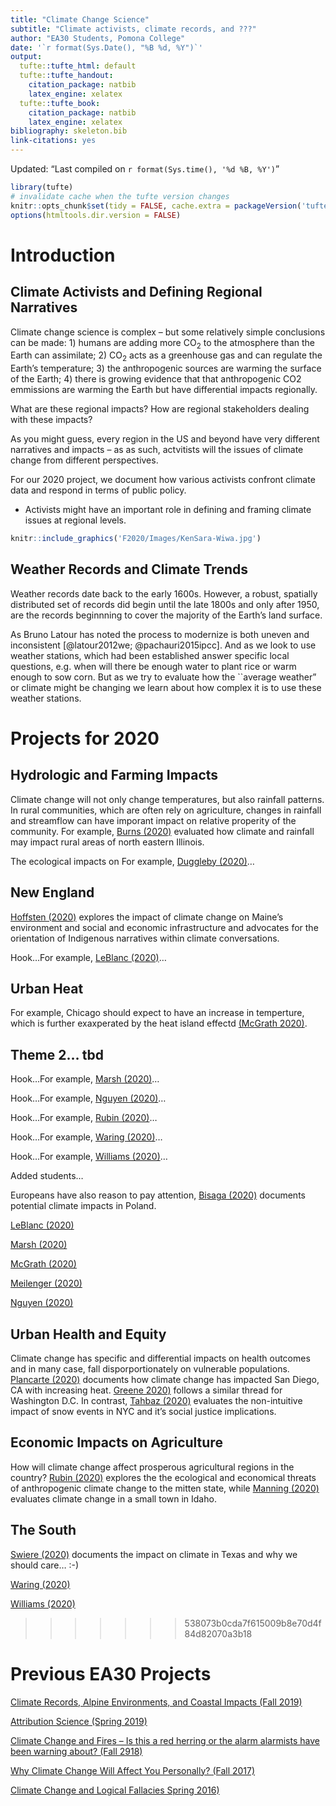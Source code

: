```yaml
---
title: "Climate Change Science"
subtitle: "Climate activists, climate records, and ???"
author: "EA30 Students, Pomona College"
date: '`r format(Sys.Date(), "%B %d, %Y")`'
output:
  tufte::tufte_html: default
  tufte::tufte_handout:
    citation_package: natbib
    latex_engine: xelatex
  tufte::tufte_book:
    citation_package: natbib
    latex_engine: xelatex
bibliography: skeleton.bib
link-citations: yes
---
```

Updated: "Last compiled on `r format(Sys.time(), '%d %B, %Y')`"

```r
library(tufte)
# invalidate cache when the tufte version changes
knitr::opts_chunk$set(tidy = FALSE, cache.extra = packageVersion('tufte'))
options(htmltools.dir.version = FALSE)
```
# Introduction

## Climate Activists and Defining Regional Narratives

Climate change science is complex -- but some relatively simple conclusions can be made: 1) humans are adding more CO~2~ to the atmosphere than the Earth can assimilate; 2) CO~2~ acts as a greenhouse gas and can regulate the Earth's temperature; 3) the anthropogenic sources are warming the surface of the Earth; 4) there is growing evidence that that anthropogenic CO2 emmissions are warming the Earth but have differential impacts regionally. 

What are these regional impacts? How are regional stakeholders dealing with these impacts?

As you might guess, every region in the US and beyond have very different narratives and impacts -- as as such, actvitists will  the issues of climate change from different perspectives. 

For our 2020 project, we document how various activists confront climate data and respond in terms of public policy. 

 - Activists might have an important role in defining and framing climate issues at regional levels.

```r
knitr::include_graphics('F2020/Images/KenSara-Wiwa.jpg')
```

## Weather Records and Climate Trends

Weather records date back to the early 1600s. However, a robust, spatially distributed set of records did begin until the late 1800s and only after 1950, are the records beginnning to cover the majority of the Earth's land surface. 

As Bruno Latour has noted the process to modernize is both uneven and inconsistent [@latour2012we; @pachauri2015ipcc]. And as we look to use weather stations, which had been established answer specific local questions, e.g. when will there be enough water to plant rice or warm enough to sow corn. But as we try to evaluate how the ``average weather" or climate might be changing we learn about how complex it is to use these weather stations. 

# Projects for 2020

## Hydrologic and Farming Impacts

Climate change will not only change temperatures, but also rainfall patterns. In rural communities, which are often rely on agriculture, changes in rainfall and streamflow can have imporant impact on relative properity of the community. For example, [Burns (2020)](F2020/Burns.html) evaluated how climate and rainfall may impact rural areas of north eastern Illinois. 



The ecological impacts on For example, [Duggleby (2020)](F2020/Duggleby.html)...

## New England

[Hoffsten (2020)](F2020/Hoffsten.html) explores the impact of climate change on Maine's environment and social and economic infrastructure and advocates for the orientation of Indigenous narratives within climate conversations.

Hook...For example, [LeBlanc (2020)](F2020/LeBlanc.html)...

## Urban Heat

For example, Chicago should expect to have an increase in temperture, which is further exaxperated by the heat island effectd [(McGrath 2020)](F2020/McGrath.html).


## Theme 2... tbd

Hook...For example, [Marsh (2020)](F2020/Marsh.html)...

Hook...For example, [Nguyen (2020)](F2020/Nguyen.html)...



Hook...For example, [Rubin (2020)](F2020/Rubin.html)...

Hook...For example, [Waring (2020)](F2020/Waring.html)...


Hook...For example, [Williams (2020)](F2020/Williams.html)...

Added students...

Europeans have also reason to pay attention, [Bisaga (2020)](F2020/Bisaga.html) documents potential climate impacts in Poland.


[LeBlanc (2020)](F2020/LeBlanc.html)

[Marsh (2020)](F2020/Marsh.html)

[McGrath (2020)](F2020/McGrath.html)

[Meilenger (2020)](F2020/Meilenger.html)

[Nguyen (2020)](F2020/Nguyen.html)

## Urban Health and Equity

Climate change has specific and differential impacts on health outcomes and in many case, fall disporportionately on vulnerable populations. [Plancarte (2020)](F2020/Plancarte.html) documents how climate change has impacted San Diego, CA with increasing heat. [Greene 2020)](F2020/Greene.html) follows a similar thread for Washington D.C.  In contrast, [Tahbaz (2020)](F2020/Tahbaz.html) evaluates the non-intuitive impact of snow events in NYC and it's social justice implications. 

## Economic Impacts on Agriculture

How will climate change affect prosperous agricultural regions in the country? [Rubin (2020)](F2020/Rubin.html) explores the the ecological and economical threats of anthropogenic climate change to the mitten state, while [Manning (2020)](F2020/Manning.html) evaluates climate change in a small town in Idaho. 

## The South

[Swiere (2020)](F2020/Swiere.html) documents the impact on climate in Texas and why we should care... :-)


[Waring (2020)](F2020/Waring.html)

[Williams (2020)](F2020/Wiliams.html)

>>>>>>> 538073b0cda7f615009b8e70d4f84d82070a3b18

# Previous EA30 Projects

[Climate Records, Alpine Environments, and Coastal Impacts (Fall 2019)](F2019/index_2019F.html)

[Attribution Science (Spring 2019)](S2019/index_2019S.html)

[Climate Change and Fires -- Is this a red herring or the alarm alarmists have been warning about? (Fall 2918)](F2018/index_2018F.html)

[Why Climate Change Will Affect You Personally? (Fall 2017)](F2017/index_2017F.html)

[Climate Change and Logical Fallacies Spring 2016)](S2017/index_2017S.html)

